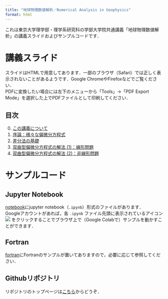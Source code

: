 ```yaml
---
title: "地球物理数値解析／Numerical Analysis in Geophysics"
format: html
---
```


これは東京大学理学部・理学系研究科の学部大学院共通講義「地球物理数値解析」の講義スライドおよびサンプルコードです．

# 講義スライド
スライドはHTMLで用意してあります．一部のブラウザ（Safari）では正しく表示されないことがあるようです．Google ChromeやFirefoxなどでご覧ください．  
PDFに変換したい場合には左下のメニューから「Tools」→「PDF Export Mode」を選択した上でPDFファイルとして印刷してください．

## 目次
0. [この講義について](introduction.html)
1. [序論：様々な偏微分方程式](chap01.html)
2. [差分法の基礎](chap02.html)
3. [双曲型偏微分方程式の解法 (1)：線形問題](chap03.html)
4. [双曲型偏微分方程式の解法 (2)：非線形問題](chap04.html)

# サンプルコード
## Jupyter Notebook
[notebook](https://github.com/amanotk/numerical-geophysics/tree/main/notebook)にjupyter notebook（`.ipynb`）形式のファイルがあります．  
Googleアカウントがあれば，各 `.ipynb` ファイル先頭に表示されているアイコン
<img src="https://colab.research.google.com/assets/colab-badge.svg">
をクリックすることでブラウザ上で（Google Colabで）サンプルを動かすことができます．

## Fortran
[fortran](https://github.com/amanotk/numerical-geophysics/tree/main/fortran)にFortranのサンプルが置いてありますので，必要に応じて参照してください．

## Githubリポジトリ
リポジトリのトップページは[こちら](https://github.com/amanotk/numerical-geophysics)からどうぞ．